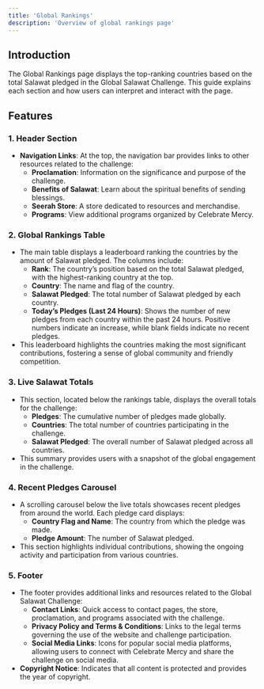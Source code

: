 ```yaml
---
title: 'Global Rankings'
description: 'Overview of global rankings page'
---
```


## Introduction

The Global Rankings page displays the top-ranking countries based on the total Salawat pledged in the Global Salawat Challenge. This guide explains each section and how users can interpret and interact with the page.

## Features

### 1. **Header Section**

- **Navigation Links**: At the top, the navigation bar provides links to other resources related to the challenge:
    - **Proclamation**: Information on the significance and purpose of the challenge.
    - **Benefits of Salawat**: Learn about the spiritual benefits of sending blessings.
    - **Seerah Store**: A store dedicated to resources and merchandise.
    - **Programs**: View additional programs organized by Celebrate Mercy.

### 2. **Global Rankings Table**

- The main table displays a leaderboard ranking the countries by the amount of Salawat pledged. The columns include:
    - **Rank**: The country’s position based on the total Salawat pledged, with the highest-ranking country at the top.
    - **Country**: The name and flag of the country.
    - **Salawat Pledged**: The total number of Salawat pledged by each country.
    - **Today’s Pledges (Last 24 Hours)**: Shows the number of new pledges from each country within the past 24 hours. Positive numbers indicate an increase, while blank fields indicate no recent pledges.
- This leaderboard highlights the countries making the most significant contributions, fostering a sense of global community and friendly competition.

### 3. **Live Salawat Totals**

- This section, located below the rankings table, displays the overall totals for the challenge:
    - **Pledges**: The cumulative number of pledges made globally.
    - **Countries**: The total number of countries participating in the challenge.
    - **Salawat Pledged**: The overall number of Salawat pledged across all countries.
- This summary provides users with a snapshot of the global engagement in the challenge.

### 4. **Recent Pledges Carousel**

- A scrolling carousel below the live totals showcases recent pledges from around the world. Each pledge card displays:
    - **Country Flag and Name**: The country from which the pledge was made.
    - **Pledge Amount**: The number of Salawat pledged.
- This section highlights individual contributions, showing the ongoing activity and participation from various countries.

### 5. **Footer**

- The footer provides additional links and resources related to the Global Salawat Challenge:
    - **Contact Links**: Quick access to contact pages, the store, proclamation, and programs associated with the challenge.
    - **Privacy Policy and Terms & Conditions**: Links to the legal terms governing the use of the website and challenge participation.
    - **Social Media Links**: Icons for popular social media platforms, allowing users to connect with Celebrate Mercy and share the challenge on social media.
- **Copyright Notice**: Indicates that all content is protected and provides the year of copyright.